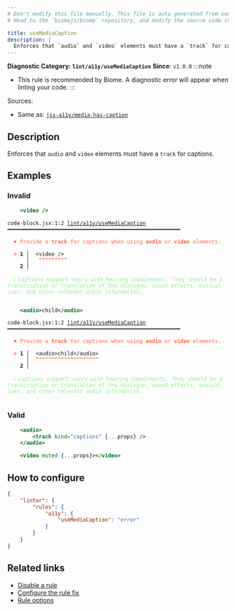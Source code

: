 ```yaml
---
# Don't modify this file manually. This file is auto generated from source, and you will lose your changes next time the website is built.
# Head to the `biomejs/biome` repository, and modify the source code in there.

title: useMediaCaption
description: |
  Enforces that `audio` and `video` elements must have a `track` for captions.
---
```


**Diagnostic Category: `lint/a11y/useMediaCaption`**
<Tabs>
<TabItem label="JSX and TSX" icon="seti:javascript">
**Since**: `v1.0.0`
:::note
- This rule is recommended by Biome. A diagnostic error will appear when linting your code.
:::

Sources: 
- Same as: <a href="https://github.com/jsx-eslint/eslint-plugin-jsx-a11y/blob/main/docs/rules/media-has-caption.md" target="_blank"><code>jsx-a11y/media-has-caption</code></a>

## Description
Enforces that `audio` and `video` elements must have a `track` for captions.

## Examples

### Invalid

```jsx
	<video />
```

<pre class="language-text"><code class="language-text">code-block.jsx:1:2 <a href="https://biomejs.dev/linter/rules/use-media-caption">lint/a11y/useMediaCaption</a> ━━━━━━━━━━━━━━━━━━━━━━━━━━━━━━━━━━━━━━━━━━━━━━━━━━━━━━━<br /><br />  <strong><span style="color: Tomato;">✖</span></strong> <span style="color: Tomato;">Provide a </span><span style="color: Tomato;"><strong>track</strong></span><span style="color: Tomato;"> for captions when using </span><span style="color: Tomato;"><strong>audio</strong></span><span style="color: Tomato;"> or </span><span style="color: Tomato;"><strong>video</strong></span><span style="color: Tomato;"> elements.</span><br />  <br />  <strong><span style="color: Tomato;">&gt;</span></strong> <strong>1 │ </strong>	&lt;video /&gt;<br />   <strong>   │ </strong>	<strong><span style="color: Tomato;">^</span></strong><strong><span style="color: Tomato;">^</span></strong><strong><span style="color: Tomato;">^</span></strong><strong><span style="color: Tomato;">^</span></strong><strong><span style="color: Tomato;">^</span></strong><strong><span style="color: Tomato;">^</span></strong><strong><span style="color: Tomato;">^</span></strong><strong><span style="color: Tomato;">^</span></strong><strong><span style="color: Tomato;">^</span></strong><br />    <strong>2 │ </strong><br />  <br />  <strong><span style="color: lightgreen;">ℹ</span></strong> <span style="color: lightgreen;">Captions support users with hearing-impairments. They should be a transcription or translation of the dialogue, sound effects, musical cues, and other relevant audio information.</span><br />  <br /></code></pre>

```jsx
	<audio>child</audio>
```

<pre class="language-text"><code class="language-text">code-block.jsx:1:2 <a href="https://biomejs.dev/linter/rules/use-media-caption">lint/a11y/useMediaCaption</a> ━━━━━━━━━━━━━━━━━━━━━━━━━━━━━━━━━━━━━━━━━━━━━━━━━━━━━━━<br /><br />  <strong><span style="color: Tomato;">✖</span></strong> <span style="color: Tomato;">Provide a </span><span style="color: Tomato;"><strong>track</strong></span><span style="color: Tomato;"> for captions when using </span><span style="color: Tomato;"><strong>audio</strong></span><span style="color: Tomato;"> or </span><span style="color: Tomato;"><strong>video</strong></span><span style="color: Tomato;"> elements.</span><br />  <br />  <strong><span style="color: Tomato;">&gt;</span></strong> <strong>1 │ </strong>	&lt;audio&gt;child&lt;/audio&gt;<br />   <strong>   │ </strong>	<strong><span style="color: Tomato;">^</span></strong><strong><span style="color: Tomato;">^</span></strong><strong><span style="color: Tomato;">^</span></strong><strong><span style="color: Tomato;">^</span></strong><strong><span style="color: Tomato;">^</span></strong><strong><span style="color: Tomato;">^</span></strong><strong><span style="color: Tomato;">^</span></strong><strong><span style="color: Tomato;">^</span></strong><strong><span style="color: Tomato;">^</span></strong><strong><span style="color: Tomato;">^</span></strong><strong><span style="color: Tomato;">^</span></strong><strong><span style="color: Tomato;">^</span></strong><strong><span style="color: Tomato;">^</span></strong><strong><span style="color: Tomato;">^</span></strong><strong><span style="color: Tomato;">^</span></strong><strong><span style="color: Tomato;">^</span></strong><strong><span style="color: Tomato;">^</span></strong><strong><span style="color: Tomato;">^</span></strong><strong><span style="color: Tomato;">^</span></strong><strong><span style="color: Tomato;">^</span></strong><br />    <strong>2 │ </strong><br />  <br />  <strong><span style="color: lightgreen;">ℹ</span></strong> <span style="color: lightgreen;">Captions support users with hearing-impairments. They should be a transcription or translation of the dialogue, sound effects, musical cues, and other relevant audio information.</span><br />  <br /></code></pre>

### Valid

```jsx
	<audio>
		<track kind="captions" {...props} />
	</audio>
```

```jsx
	<video muted {...props}></video>
```

## How to configure
```json title="biome.json"
{
	"linter": {
		"rules": {
			"a11y": {
				"useMediaCaption": "error"
			}
		}
	}
}

```
## Related links

- [Disable a rule](/linter/#disable-a-lint-rule)
- [Configure the rule fix](/linter#configure-the-rule-fix)
- [Rule options](/linter/#rule-options)

</TabItem>
</Tabs>

